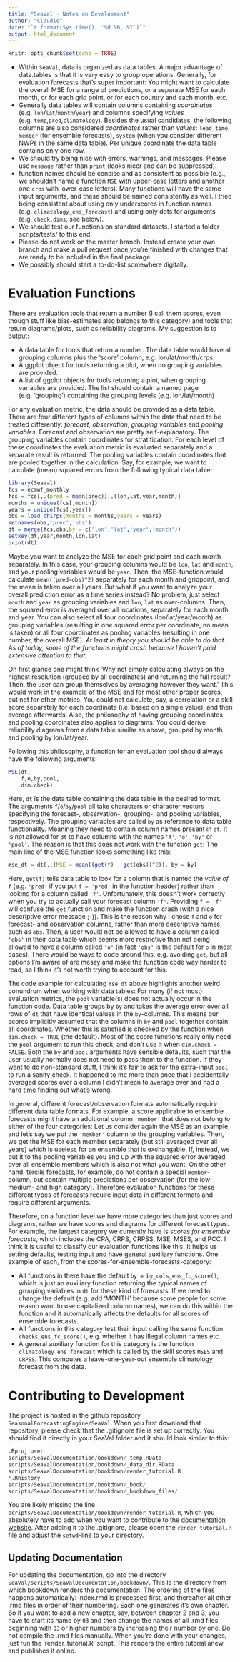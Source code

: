 ```yaml
---
title: "SeaVal - Notes on Development"
author: "Claudio"
date: "`r format(Sys.time(), '%d %B, %Y')`"
output: html_document
---
```


```r
knitr::opts_chunk$set(echo = TRUE)
```



* Within `SeaVal`, data is organized as data.tables. A major advantage of data.tables is that it is very easy to group operations. Generally, for evaluation forecasts that's super important: You might want to calculate the overall MSE for a range of predictions, or a separate MSE for each month, or for each grid point, or for each country and each month, etc.
* Generally data tables will contain columns containing *coordinates* (e.g. `lon`/`lat`/`month`/`year`) and columns specifying *values* (e.g. `temp`,`pred`,`climatology`). Besides the usual candidates, the following columns are also considered *coordinates* rather than *values*: `lead_time`, `member` (for ensemble forecasts), `system` (when you consider different NWPs in the same data table). Per unique coordinate the data table contains only one row. 
* We should try being nice with errors, warnings, and messages. Please use `message` rather than `print` (looks nicer and can be suppressed).
* function names should be concise and as consistent as possible (e.g., we shouldn't name a function `MSE` with upper-case letters and another one `crps` with lower-case letters). Many functions will have the same input arguments, and these should be named consistently as well. I tried being consistent about using only underscores in function names (e.g. `climatology_ens_forecast`) and using only dots for arguments (e.g. `check.dims`, see below).
* We should test our functions on standard datasets. I started a folder scripts/tests/ to this end.
* Please do not work on the master branch. Instead create your own branch and make a pull request once you're finished with changes that are ready to be included in the final package.
* We possibly should start a to-do-list somewhere digitally.

# Evaluation Functions

There are evaluation tools that return a number (I call them scores, even though stuff like bias-estimates also belongs to this category) and tools that return diagrams/plots, such as reliability diagrams. My suggestion is to output:

* A data table for tools that return a number. The data table would have all grouping columns plus the 'score' column, e.g. lon/lat/month/crps.
* A ggplot object for tools returning a plot, when no grouping variables are provided.
* A list of ggplot objects for tools returning a plot, when grouping variables are provided. The list should contain a named page (e.g. 'grouping') containing the grouping levels (e.g. lon/lat/month)


For any evaluation metric, the data should be provided as a data table. There are four different types of columns within the data that need to be treated differently:
*forecast*, *observation*, *grouping variables* and *pooling variables*. Forecast and observation are pretty self-explanatory. 
The grouping variables contain coordinates for stratification. For each level of these coordinates the evaluation metric is evaluated separately and a separate result is returned. The pooling variables contain coordinates that are pooled together in the calculation. Say, for example, we want to calculate (mean) squared errors from the following typical data table:
```r
library(SeaVal)
fcs = ecmwf_monthly
fcs = fcs[,.(pred = mean(prec)),.(lon,lat,year,month)]
months = unique(fcs[,month])
years = unique(fcs[,year])
obs = load_chirps(months = months,years = years)
setnames(obs,'prec','obs')
dt = merge(fcs,obs,by = c('lon','lat','year','month'))
setkey(dt,year,month,lon,lat)
print(dt)
```

Maybe you want to analyze the MSE for each grid point and each month separately. In this case, your grouping columns would be `lon`, `lat` and `month`, and your pooling variables would be `year`. Then, the MSE-function would calculate `mean((pred-obs)^2)` separately for each month and gridpoint, and the mean is taken over all years. But what if you want to analyze your overall prediction error as a time series instead? No problem, just select `month` and `year` as grouping variables and `lon`, `lat` as over-columns. Then, the squared error is averaged over all locations, separately for each month and year.
You can also select all four coordinates (lon/lat/year/month) as grouping variables (resulting in one squared error per coordinate, no mean is taken) or all four coordinates as pooling variables (resulting in one number, the overall MSE). *At least in theory you should be able to do that. As of today, some of the functions might crash because I haven't paid extensive attention to that.* 

On first glance one might think 'Why not simply calculating always on the highest resolution (grouped by all coordinates) and returning the full result? Then, the user can group themselves by averaging however they want.' This would work in the example of the MSE and for most other proper scores, but not for other metrics. You could not calculate, say, a correlation or a skill score separately for each coordinate (i.e. based on a single value), and then average afterwards. Also, the philosophy of having grouping coordinates and pooling coordinates also applies to diagrams: You could derive reliability diagrams from a data table similar as above, grouped by month and pooling by lon/lat/year. 

Following this philosophy, a function for an evaluation tool should always have the following arguments:
```r
MSE(dt,
    f,o,by,pool,
    dim.check)
```

Here, `dt` is the data table containing the data table in the desired format. The arguments `f`/`o`/`by`/`pool` all take characters or character vectors specifying the forecast-, observation-, grouping-, and pooling variables, respectively. The grouping variables are called `by` as reference to data table functionality. Meaning they need to contain column names present in `dt`. It is not allowed for `dt` to have columns with the names `'f'`, `'o'`, `'by'` or `'pool'`. The reason is that this does not work with the function `get`: The main line of the MSE function looks something like this:
```r
mse_dt = dt[,.(MSE = mean((get(f) - get(obs))^2)), by = by]
```
Here, `get(f)` tells data table to look for a column that is named the *value of* `f` (e.g. `'pred'` if you put `f = 'pred'` in the function header) rather than looking for a column called `'f'`.
Unfortunately, this doesn't work correctly when you try to actually call your forecast column `'f'`. Providing `f = 'f'` will confuse the `get` function and make the function crash (with a nice descriptive error message ;-)). This is the reason why I chose `f` and `o` for forecast- and observation columns, rather than more descriptive names, such as `obs`. Then, a user would not be allowed to have a column called `'obs'` in their data table which seems more restrictive than not being allowed to have a column called `'o'` (in fact `'obs'` is the default for `o` in most cases). 
There would be ways to code around this, e.g. avoiding `get`, but all options I'm aware of are messy and make the function code way harder to read, so I think it's not worth trying to account for this. 

The code example for calculating `mse_dt` above highlights another weird conundrum when working with data tables: For many (if not most) evaluation metrics, the `pool` variable(s) does not actually occur in the function code. Data table groups by `by` and takes the average error over all rows of `dt` that have identical values in the `by`-columns. This means our scores implicitly assumed that the columns in `by` and `pool` together contain all coordinates. Whether this is satisfied is checked by the function when `dim.check = TRUE` (the default). Most of the score functions really only need the `pool` argument to run this check, and don't use it when `dim.check = FALSE`. Both the `by` and `pool` arguments have sensible defaults, such that the user usually normally does not need to pass them to the function. 
If they want to do non-standard stuff, I think it's fair to ask for the extra-input `pool` to run a sanity check. It happened to me more than once that I accidentally averaged scores over a column I didn't mean to average over and had a hard time finding out what's wrong.

In general, different forecast/observation formats automatically require different data table formats. For example, a score applicable to ensemble forecasts might have an additional column `'member'` that does not belong to either of the four categories: Let us consider again the MSE as an example, and let's say we put the `'member'` column to the grouping variables. Then, we get the MSE for each member separately (but still averaged over all years) which is useless for an ensemble that is exchangable. If, instead, we put it to the pooling variables you end up with the squared error averaged over all ensemble members which is also not what you want. On the other hand, tercile forecasts, for example, do not contain a special `member`-column, but contain multiple predictions per observation (for the low-, medium- and high category). Therefore evaluation functions for these different types of forecasts require input data in different formats and require different arguments.

Therefore, on a function level we have more categories than just scores and diagrams, rather we have scores and diagrams for different forecast types. For example, the largest category we currently have is *scores for ensemble forecasts*, which includes the CPA, CRPS, CRPSS, MSE, MSES, and PCC. 
I think it is useful to classify our evaluation functions like this. It helps us setting defaults, testing input and have general auxiliary functions. One example of each, from the scores-for-ensemble-forecasts-category: 

* All functions in there have the default `by = by_cols_ens_fc_score()`, which is just an auxiliary function returning the typical names of grouping variables in `dt` for these kind of forecasts. If we need to change the default (e.g. add 'MONTH' because some people for some reason want to use capitalized column names), we can do this within the function and it automatically affects the defaults for all scores of ensemble forecasts.
* All functions in this category test their input calling the same function `checks_ens_fc_score()`, e.g. whether it has illegal column names etc.
* A general auxiliary function for this category is the function `climatology_ens_forecast` which is called by the skill scores `MSES` and `CRPSS`. This computes a leave-one-year-out ensemble climatology forecast from the data. 

# Contributing to Development

The project is hosted in the github repository `SeasonalForecastingEngine/SeaVal`. When you first download that repository, please check that the .gitignore file is set up correctly. You should find it directly in your SeaVal folder and it should look similar to this:

```r
.Rproj.user
scripts/SeaValDocumentation/bookdown/_temp.RData
scripts/SeaValDocumentation/bookdown/_data_dir.RData
scripts/SeaValDocumentation/bookdown/render_tutorial.R
*.Rhistory
scripts/SeaValDocumentation/bookdown/_book/
scripts/SeaValDocumentation/bookdown/_bookdown_files/
```

You are likely missing the line `scripts/SeaValDocumentation/bookdown/render_tutorial.R`, which you absolutely have to add when you want to contribute to the [documentation website](http://files.nr.no/samba/CONFER/SeaVal/).
After adding it to the .gitignore, please open the `render_tutorial.R` file and adjust the `setwd`-line to your directory. 

## Updating Documentation

For updating the documentation, go into the directory `SeaVal/scripts/SeaValDocumentation/bookdown/`. This is the directory from which bookdown renders the documentation. The ordering of the files happens automatically: index.rmd is processed first, and thereafter all other .rmd files in order of their numbering. Each one generates it's own chapter. So if you want to add a new chapter, say, between chapter 2 and 3, you have to start its name by `03` and then change the names of all .rmd files beginning with `03` or higher numbers by increasing their number by one. Do not compile the .rmd files manually. When you're done with your changes, just run the 'render_tutorial.R' script. This renders the entire tutorial anew and publishes it online.
